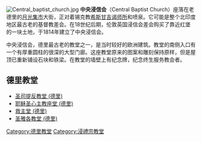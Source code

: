 [[Image:Central_baptist_church.jpg|thumb]]
'''中央浸信会'''（Central Baptist Church）座落在老德里的[[月光集市|月光集市]]大街，正对着锡克教[[希斯甘吉谒师所|希斯甘吉谒师所]]和喷泉。它可能是整个北印度地区最古老的基督教差会。在18世纪后期，伦敦英国浸信会差会购买了靠近红堡的一块土地，于1814年建立了中央浸信会。

中央浸信会，德里最古老的教堂之一，是当时较好的欧洲建筑。教堂的南侧入口有一个有厚重圆柱的很深的大型门廊。这座教堂原来的图案和雕刻保持原样，但是屋顶已重新铺设石块和铁梁。在教堂的墙壁上有纪念牌，纪念终生服务教会者。

==德里教堂==
* [[圣司提反教堂_(德里)|圣司提反教堂 (德里)]]
* [[耶稣圣心主教座堂_(德里)|耶稣圣心主教座堂 (德里)]]
* [[救主堂_(德里)|救主堂 (德里)]]
* [[圣雅各教堂_(德里)|圣雅各教堂 (德里)]]

{{德里地标}}

[[Category:德里教堂|Category:德里教堂]]
[[Category:浸禮宗教堂|Category:浸禮宗教堂]]